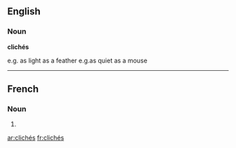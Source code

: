 ==English==

===Noun===
'''clichés'''

e.g. as light as a feather
e.g.as quiet as a mouse

----

==French==

===Noun===
{{infl|fr|plural}} {{m|p}}

# {{plural of|cliché|lang=French}}

[[ar:clichés]]
[[fr:clichés]]